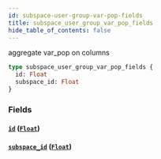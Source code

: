 ```yaml
---
id: subspace-user-group-var-pop-fields
title: subspace_user_group_var_pop_fields
hide_table_of_contents: false
---
```



aggregate var_pop on columns

```graphql
type subspace_user_group_var_pop_fields {
  id: Float
  subspace_id: Float
}
```


### Fields

#### [`id`](#) ([`Float`](../scalars/float))




#### [`subspace_id`](#) ([`Float`](../scalars/float))






